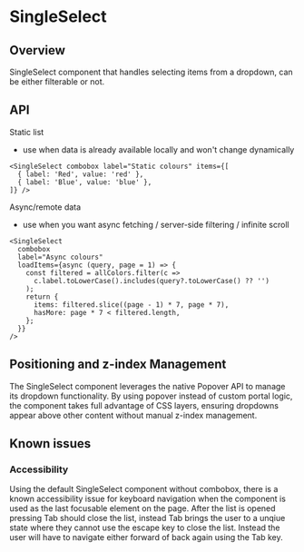 
<Meta of={SingleSelectStories} />

# SingleSelect

<ResourceLinks
  sourceCode="https://github.com/cultureamp/kaizen-design-system/tree/main/packages/components/src/__alpha__/SingleSelect"
  figma=""
  designGuidelines=""
/>

<AlphaNotice />

<KAIOInstallation exportNames="SingleSelect" isAlpha />

## Overview

SingleSelect component that handles selecting items from a dropdown, can be either filterable or not.

<Canvas of={SingleSelectStories.Playground} />
<Controls of={SingleSelectStories.Playground} />

## API

Static list

- use when data is already available locally and won't change dynamically

```
<SingleSelect combobox label="Static colours" items={[
  { label: 'Red', value: 'red' },
  { label: 'Blue', value: 'blue' },
]} />
```

Async/remote data

- use when you want async fetching / server-side filtering / infinite scroll

```
<SingleSelect
  combobox
  label="Async colours"
  loadItems={async (query, page = 1) => {
    const filtered = allColors.filter(c =>
      c.label.toLowerCase().includes(query?.toLowerCase() ?? '')
    );
    return {
      items: filtered.slice((page - 1) * 7, page * 7),
      hasMore: page * 7 < filtered.length,
    };
  }}
/>
```

## Positioning and z-index Management

The SingleSelect component leverages the native Popover API to manage its dropdown functionality. By using popover instead of custom portal logic, the component takes full advantage of CSS layers, ensuring dropdowns appear above other content without manual z-index management.

## Known issues

### Accessibility

Using the default SingleSelect component without combobox, there is a known accessibility issue for keyboard navigation when the component is used as the last focusable element on the page. After the list is opened pressing Tab should close the list, instead Tab brings the user to a unqiue state where they cannot use the escape key to close the list. Instead the user will have to navigate either forward of back again using the Tab key.
